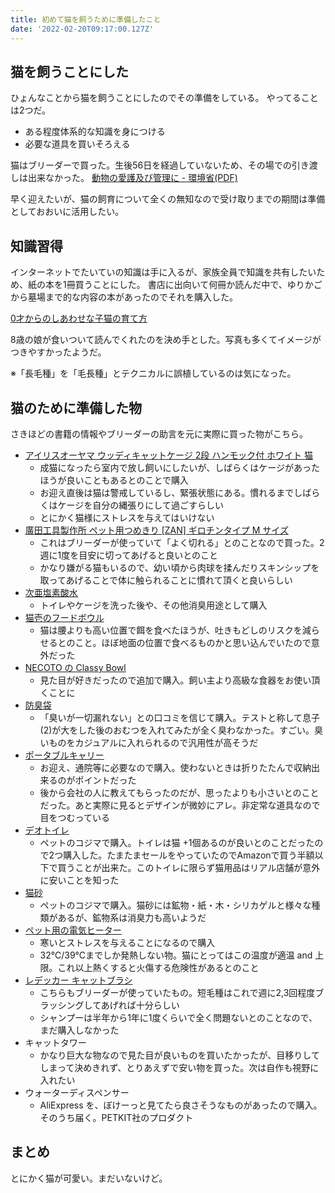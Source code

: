 ```yaml
---
title: 初めて猫を飼うために準備したこと
date: '2022-02-20T09:17:00.127Z'
---
```


## 猫を飼うことにした

ひょんなことから猫を飼うことにしたのでその準備をしている。 やってることは2つだ。

* ある程度体系的な知識を身につける
* 必要な道具を買いそろえる

猫はブリーダーで買った。生後56日を経過していないため、その場での引き渡しは出来なかった。
[動物の愛護及び管理に - 環境省(PDF)](https://www.env.go.jp/nature/dobutsu/aigo/2_data/pamph/h2508a/full.pdf)

早く迎えたいが、猫の飼育について全くの無知なので受け取りまでの期間は準備としておおいに活用したい。

## 知識習得

インターネットでたいていの知識は手に入るが、家族全員で知識を共有したいため、紙の本を1冊買うことにした。
書店に出向いて何冊か読んだ中で、ゆりかごから墓場まで的な内容の本があったのでそれを購入した。

[0才からのしあわせな子猫の育て方](https://amzn.to/3H3RnwP)

8歳の娘が食いついて読んでくれたのを決め手とした。写真も多くてイメージがつきやすかったようだ。

※「長毛種」を「毛長種」とテクニカルに誤植しているのは気になった。

## 猫のために準備した物

さきほどの書籍の情報やブリーダーの助言を元に実際に買った物がこちら。

* [アイリスオーヤマ ウッディキャットケージ 2段 ハンモック付 ホワイト 猫](https://amzn.to/3h1pAT7)
  * 成猫になったら室内で放し飼いにしたいが、しばらくはケージがあったほうが良いこともあるとのことで購入
  * お迎え直後は猫は警戒しているし、緊張状態にある。慣れるまでしばらくはケージを自分の縄張りにして過ごすらしい
  * とにかく猫様にストレスを与えてはいけない
* [廣田工具製作所 ペット用つめきり [ZAN] ギロチンタイプ M サイズ](https://amzn.to/36gsrWc)
  * これはブリーダーが使っていて「よく切れる」とのことなので買った。2週に1度を目安に切ってあげると良いとのこと
  * かなり嫌がる猫もいるので、幼い頃から肉球を揉んだりスキンシップを取ってあげることで体に触られることに慣れて頂くと良いらしい
* [次亜塩素酸水](https://amzn.to/3s2A0IF)
  * トイレやケージを洗った後や、その他消臭用途として購入
* [猫壱のフードボウル](https://amzn.to/3gXwAQT)
  * 猫は腰よりも高い位置で餌を食べたほうが、吐きもどしのリスクを減らせるとのこと。ほぼ地面の位置で食べるものかと思い込んでいたので意外だった
* [NECOTO の Classy Bowl](https://www.necoto-interior.com/?mode=cate&cbid=1059052&csid=3) 
  * 見た目が好きだったので追加で購入。飼い主より高級な食器をお使い頂くことに
* [防臭袋](https://amzn.to/3s2A62Z)
  * 「臭いが一切漏れない」との口コミを信じて購入。テストと称して息子(2)が大をした後のおむつを入れてみたが全く臭わなかった。すごい。臭いものをカジュアルに入れられるので汎用性が高そうだ
* [ポータブルキャリー](https://amzn.to/3HYqSu5)
  * お迎え、通院等に必要なので購入。使わないときは折りたたんで収納出来るのがポイントだった
  * 後から会社の人に教えてもらったのだが、思ったよりも小さいとのことだった。あと実際に見るとデザインが微妙にアレ。非定常な道具なので目をつむっている
* [デオトイレ](https://amzn.to/3gVGfaS)
  * ペットのコジマで購入。トイレは猫 +1個あるのが良いとのことだったので2つ購入した。たまたまセールをやっていたのでAmazonで買う半額以下で買うことが出来た。このトイレに限らず猫用品はリアル店舗が意外に安いことを知った
* [猫砂](https://amzn.to/34LT59j)
  * ペットのコジマで購入。猫砂には鉱物・紙・木・シリカゲルと様々な種類があるが、鉱物系は消臭力も高いようだ
* [ペット用の電気ヒーター](https://amzn.to/3ItDqKc)
  * 寒いとストレスを与えることになるので購入
  * 32℃/39℃までしか発熱しない物。猫にとってはこの温度が適温 and 上限。これ以上熱くすると火傷する危険性があるとのこと
* [レデッカー キャットブラシ](https://amzn.to/3pyk4fs)
  * こちらもブリーダーが使っていたもの。短毛種はこれで週に2,3回程度ブラッシングしてあげれば十分らしい
  * シャンプーは半年から1年に1度くらいで全く問題ないとのことなので、まだ購入しなかった
* キャットタワー
  * かなり巨大な物なので見た目が良いものを買いたかったが、目移りしてしまって決めきれず、とりあえずで安い物を買った。次は自作も視野に入れたい
* ウォーターディスペンサー
  * AliExpress を、ぼけーっと見てたら良さそうなものがあったので購入。そのうち届く。PETKIT社のプロダクト

## まとめ

とにかく猫が可愛い。まだいないけど。